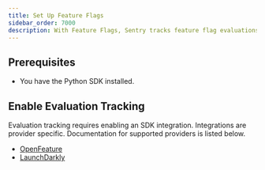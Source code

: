 ```yaml
---
title: Set Up Feature Flags
sidebar_order: 7000
description: With Feature Flags, Sentry tracks feature flag evaluations in your application, keeps an audit log feature flag changes, and reports any suspicious updates that may have caused an error.
---
```


<PlatformContent includePath="feature-flags/prerelease-alert" />

## Prerequisites

* You have the <PlatformLink to="/">Python SDK installed</PlatformLink>.

## Enable Evaluation Tracking

Evaluation tracking requires enabling an SDK integration. Integrations are provider specific. Documentation for supported providers is listed below.

- [OpenFeature](/platforms/python/integrations/feature-flags/openfeature/)
- [LaunchDarkly](/platforms/python/integrations/feature-flags/launchdarkly/)

<PlatformContent includePath="feature-flags/enable-change-tracking" />
